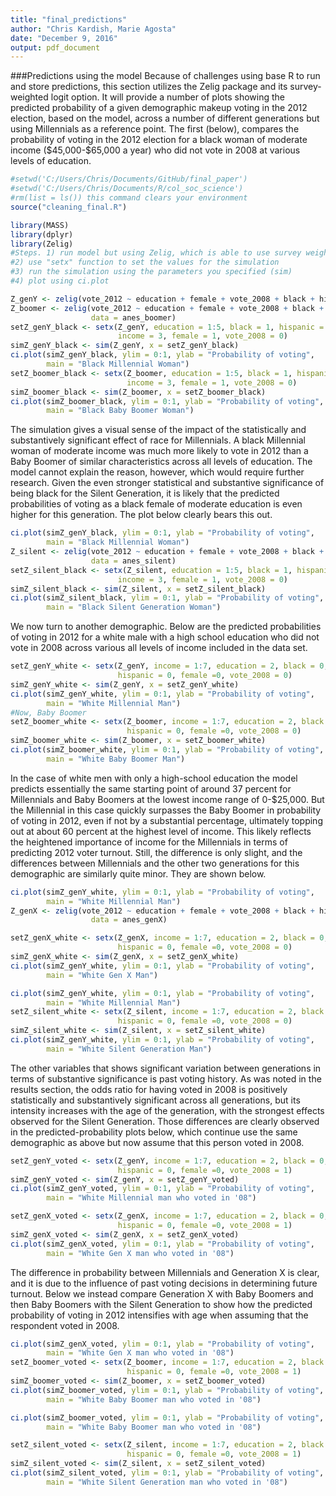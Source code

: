 ```yaml
---
title: "final_predictions"
author: "Chris Kardish, Marie Agosta"
date: "December 9, 2016"
output: pdf_document
---
```

###Predictions using the model
Because of challenges using base R to run and store predictions, this section utilizes the Zelig package and its survey-weighted logit option. It will provide a number of plots showing the predicted probability of a given demographic makeup voting in the 2012 election, based on the model, across a number of different generations but using Millennials as a reference point. The first (below), compares the probability of voting in the 2012 election for a black woman of moderate income ($45,000-$65,000 a year) who did not vote in 2008 at various levels of education. 
```r
#setwd('C:/Users/Chris/Documents/GitHub/final_paper')
#setwd('C:/Users/Chris/Documents/R/col_soc_science')
#rm(list = ls()) this command clears your environment
source("cleaning_final.R")
```

```r
library(MASS)
library(dplyr)
library(Zelig)
#Steps. 1) run model but using Zelig, which is able to use survey weights
#2) use "setx" function to set the values for the simulation
#3) run the simulation using the parameters you specified (sim)
#4) plot using ci.plot

Z_genY <- zelig(vote_2012 ~ education + female + vote_2008 + black + hispanic + income, model = "logit.survey", weights=~weights, strata=~strata, data = anes_genY)
Z_boomer <- zelig(vote_2012 ~ education + female + vote_2008 + black + hispanic + income, model = "logit.survey", weights=~weights, strata=~strata, 
                  data = anes_boomer)
setZ_genY_black <- setx(Z_genY, education = 1:5, black = 1, hispanic = 0, 
                        income = 3, female = 1, vote_2008 = 0)
simZ_genY_black <- sim(Z_genY, x = setZ_genY_black)
ci.plot(simZ_genY_black, ylim = 0:1, ylab = "Probability of voting", 
        main = "Black Millennial Woman")
setZ_boomer_black <- setx(Z_boomer, education = 1:5, black = 1, hispanic = 0, 
                          income = 3, female = 1, vote_2008 = 0)
simZ_boomer_black <- sim(Z_boomer, x = setZ_boomer_black)
ci.plot(simZ_boomer_black, ylim = 0:1, ylab = "Probability of voting", 
        main = "Black Baby Boomer Woman")
```
The simulation gives a visual sense of the impact of the statistically and substantively significant effect of race for Millennials. A black Millennial woman of moderate income was much more likely to vote in 2012 than a Baby Boomer of similar characteristics across all levels of education. The model cannot explain the reason, however, which would require further research. Given the even stronger statistical and substantive significance of being black for the Silent Generation, it is likely that the predicted probabilities of voting as a black female of moderate education is even higher for this generation. The plot below clearly bears this out.  
```r
ci.plot(simZ_genY_black, ylim = 0:1, ylab = "Probability of voting", 
        main = "Black Millennial Woman")
Z_silent <- zelig(vote_2012 ~ education + female + vote_2008 + black + hispanic + income, model = "logit.survey", weights=~weights, strata=~strata, 
                  data = anes_silent)
setZ_silent_black <- setx(Z_silent, education = 1:5, black = 1, hispanic = 0, 
                        income = 3, female = 1, vote_2008 = 0)
simZ_silent_black <- sim(Z_silent, x = setZ_silent_black)
ci.plot(simZ_silent_black, ylim = 0:1, ylab = "Probability of voting", 
        main = "Black Silent Generation Woman")
```
We now turn to another demographic. Below are the predicted probabilities of voting in 2012 for a white male with a high school education who did not vote in 2008 across various all levels of income included in the data set.
```r

setZ_genY_white <- setx(Z_genY, income = 1:7, education = 2, black = 0, 
                        hispanic = 0, female =0, vote_2008 = 0)
simZ_genY_white <- sim(Z_genY, x = setZ_genY_white)
ci.plot(simZ_genY_white, ylim = 0:1, ylab = "Probability of voting", 
        main = "White Millennial Man")
#Now, Baby Boomer
setZ_boomer_white <- setx(Z_boomer, income = 1:7, education = 2, black = 0, 
                          hispanic = 0, female =0, vote_2008 = 0)
simZ_boomer_white <- sim(Z_boomer, x = setZ_boomer_white)
ci.plot(simZ_boomer_white, ylim = 0:1, ylab = "Probability of voting", 
        main = "White Baby Boomer Man")
```
In the case of white men with only a high-school education the model predicts essentially the same starting point of around 37 percent for Millennials and Baby Boomers at the lowest income range of 0-$25,000. But the Millennial in this case quickly surpasses the Baby Boomer in probability of voting in 2012, even if not by a substantial percentage, ultimately topping out at about 60 percent at the highest level of income. This likely reflects the heightened importance of income for the Millennials in terms of predicting 2012 voter turnout. Still, the difference is only slight, and the differences between Millennials and the other two generations for this demographic are similarly quite minor. They are shown below.
```r
ci.plot(simZ_genY_white, ylim = 0:1, ylab = "Probability of voting", 
        main = "White Millennial Man")
Z_genX <- zelig(vote_2012 ~ education + female + vote_2008 + black + hispanic + income, model = "logit.survey", weights=~weights, strata=~strata, 
                  data = anes_genX)

setZ_genX_white <- setx(Z_genX, income = 1:7, education = 2, black = 0, 
                        hispanic = 0, female =0, vote_2008 = 0)
simZ_genX_white <- sim(Z_genX, x = setZ_genX_white)
ci.plot(simZ_genY_white, ylim = 0:1, ylab = "Probability of voting", 
        main = "White Gen X Man")
```

```r
ci.plot(simZ_genY_white, ylim = 0:1, ylab = "Probability of voting", 
        main = "White Millennial Man")
setZ_silent_white <- setx(Z_silent, income = 1:7, education = 2, black = 0, 
                        hispanic = 0, female =0, vote_2008 = 0)
simZ_silent_white <- sim(Z_silent, x = setZ_silent_white)
ci.plot(simZ_genY_white, ylim = 0:1, ylab = "Probability of voting", 
        main = "White Silent Generation Man")
```
The other variables that shows significant variation between generations in terms of substantive significance is past voting history. As was noted in the results section, the odds ratio for having voted in 2008 is positively statistically and substantively significant across all generations, but its intensity increases with the age of the generation, with the strongest effects observed for the Silent Generation. Those differences are clearly observed in the predicted-probability plots below, which continue use the same demographic as above but now assume that this person voted in 2008. 
```r

setZ_genY_voted <- setx(Z_genY, income = 1:7, education = 2, black = 0, 
                        hispanic = 0, female =0, vote_2008 = 1)
simZ_genY_voted <- sim(Z_genY, x = setZ_genY_voted)
ci.plot(simZ_genY_voted, ylim = 0:1, ylab = "Probability of voting", 
        main = "White Millennial man who voted in '08")

setZ_genX_voted <- setx(Z_genX, income = 1:7, education = 2, black = 0, 
                        hispanic = 0, female =0, vote_2008 = 1)
simZ_genX_voted <- sim(Z_genX, x = setZ_genX_voted)
ci.plot(simZ_genX_voted, ylim = 0:1, ylab = "Probability of voting", 
        main = "White Gen X man who voted in '08")
```
The difference in probability between Millennials and Generation X is clear, and it is due to the influence of past voting decisions in determining future turnout. Below we instead compare Generation X with Baby Boomers and then Baby Boomers with the Silent Generation to show how the predicted probability of voting in 2012 intensifies with age when assuming that the respondent voted in 2008. 
```r
ci.plot(simZ_genX_voted, ylim = 0:1, ylab = "Probability of voting", 
        main = "White Gen X man who voted in '08")
setZ_boomer_voted <- setx(Z_boomer, income = 1:7, education = 2, black = 0, 
                          hispanic = 0, female =0, vote_2008 = 1)
simZ_boomer_voted <- sim(Z_boomer, x = setZ_boomer_voted)
ci.plot(simZ_boomer_voted, ylim = 0:1, ylab = "Probability of voting", 
        main = "White Baby Boomer man who voted in '08")
```

```r
ci.plot(simZ_boomer_voted, ylim = 0:1, ylab = "Probability of voting", 
        main = "White Baby Boomer man who voted in '08")

setZ_silent_voted <- setx(Z_silent, income = 1:7, education = 2, black = 0, 
                          hispanic = 0, female =0, vote_2008 = 1)
simZ_silent_voted <- sim(Z_silent, x = setZ_silent_voted)
ci.plot(simZ_silent_voted, ylim = 0:1, ylab = "Probability of voting", 
        main = "White Silent Generation man who voted in '08")

```

